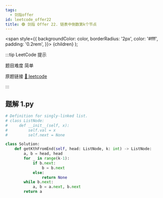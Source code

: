 ```yaml
---
tags:
  - 剑指offer
id: leetcode_offer22
title: 🟢 剑指 Offer 22. 链表中倒数第k个节点
---
```


  <span
    style={{
      backgroundColor: color,
      borderRadius: '2px',
      color: '#fff',
      padding: '0.2rem',
    }}>
    {children}
  </span>
);

:::tip LeetCode 提示

题目难度 <Highlight color="#00b8a3">简单</Highlight>

原题链接 [🔗 leetcode](https://leetcode-cn.com/problems/lian-biao-zhong-dao-shu-di-kge-jie-dian-lcof/)

:::



## 题解 1.py

```py
# Definition for singly-linked list.
# class ListNode:
#     def __init__(self, x):
#         self.val = x
#         self.next = None

class Solution:
    def getKthFromEnd(self, head: ListNode, k: int) -> ListNode:
        a, b = head, head
        for _ in range(k-1):
            if b.next:
                b = b.next
            else:
                return None
        while b.next:
            a, b = a.next, b.next
        return a
```


